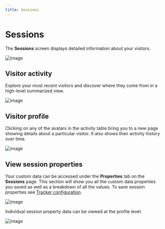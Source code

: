 ```yaml
---
title: Sessions
---
```


# Sessions

The **Sessions** screen displays detailed information about your visitors.

![image](/images/docs/v2/sessions-chart.png)

## Visitor activity

Explore your most recent visitors and discover where they come from in a high-level summarized view.

![image](/images/docs/v2/sessions-activity.png)

## Visitor profile

Clicking on any of the avatars in the activity table bring you to a new page showing details about a particular visitor. It also shows their activity history over time.

![image](/images/docs/v2/sessions-profile.png)

## View session properties

Your custom data can be accessed under the **Properties** tab on the **Sessions** page.
This section will show you all the custom data properties you saved as well as a breakdown of all the values.
To save session properties see [Tracker configuration](/docs/tracker-functions#session-data).

![image](/images/docs/v2/sessions-properties.png)

Individual session property data can be viewed at the profile level.

![image](/images/docs/v2/sessions-activity-properties.png)
